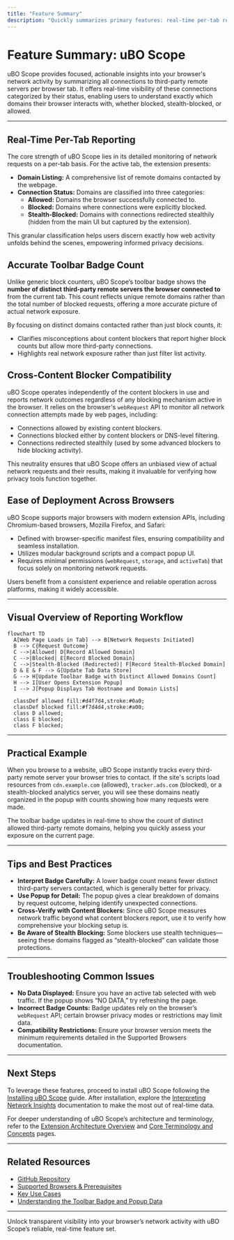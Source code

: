```yaml
---
title: "Feature Summary"
description: "Quickly summarizes primary features: real-time per-tab reporting of connected domains and their status (allowed, blocked, stealth), accurate toolbar badge counting for distinct remote servers, cross-content blocker compatibility, and ease of deployment across major browsers."
---
```


# Feature Summary: uBO Scope

uBO Scope provides focused, actionable insights into your browser's network activity by summarizing all connections to third-party remote servers per browser tab. It offers real-time visibility of these connections categorized by their status, enabling users to understand exactly which domains their browser interacts with, whether blocked, stealth-blocked, or allowed.

---

## Real-Time Per-Tab Reporting

The core strength of uBO Scope lies in its detailed monitoring of network requests on a per-tab basis. For the active tab, the extension presents:

- **Domain Listing:** A comprehensive list of remote domains contacted by the webpage.
- **Connection Status:** Domains are classified into three categories:
  - **Allowed:** Domains the browser successfully connected to.
  - **Blocked:** Domains where connections were explicitly blocked.
  - **Stealth-Blocked:** Domains with connections redirected stealthily (hidden from the main UI but captured by the extension).

This granular classification helps users discern exactly how web activity unfolds behind the scenes, empowering informed privacy decisions.

## Accurate Toolbar Badge Count

Unlike generic block counters, uBO Scope’s toolbar badge shows the **number of distinct third-party remote servers the browser connected to** from the current tab. This count reflects unique remote domains rather than the total number of blocked requests, offering a more accurate picture of actual network exposure.

By focusing on distinct domains contacted rather than just block counts, it:

- Clarifies misconceptions about content blockers that report higher block counts but allow more third-party connections.
- Highlights real network exposure rather than just filter list activity.

## Cross-Content Blocker Compatibility

uBO Scope operates independently of the content blockers in use and reports network outcomes regardless of any blocking mechanism active in the browser. It relies on the browser's `webRequest` API to monitor all network connection attempts made by web pages, including:

- Connections allowed by existing content blockers.
- Connections blocked either by content blockers or DNS-level filtering.
- Connections redirected stealthily (used by some advanced blockers to hide blocking activity).

This neutrality ensures that uBO Scope offers an unbiased view of actual network requests and their results, making it invaluable for verifying how privacy tools function together.

## Ease of Deployment Across Browsers

uBO Scope supports major browsers with modern extension APIs, including Chromium-based browsers, Mozilla Firefox, and Safari:

- Defined with browser-specific manifest files, ensuring compatibility and seamless installation.
- Utilizes modular background scripts and a compact popup UI.
- Requires minimal permissions (`webRequest`, `storage`, and `activeTab`) that focus solely on monitoring network requests.

Users benefit from a consistent experience and reliable operation across platforms, making it widely accessible.

---

## Visual Overview of Reporting Workflow

```mermaid
flowchart TD
  A[Web Page Loads in Tab] --> B[Network Requests Initiated]
  B --> C{Request Outcome}
  C -->|Allowed| D[Record Allowed Domain]
  C -->|Blocked| E[Record Blocked Domain]
  C -->|Stealth-Blocked (Redirected)| F[Record Stealth-Blocked Domain]
  D & E & F --> G[Update Tab Data Store]
  G --> H[Update Toolbar Badge with Distinct Allowed Domains Count]
  H --> I[User Opens Extension Popup]
  I --> J[Popup Displays Tab Hostname and Domain Lists]

  classDef allowed fill:#d4f7d4,stroke:#0a0;
  classDef blocked fill:#f7d4d4,stroke:#a00;
  class D allowed;
  class E blocked;
  class F blocked;
```

---

## Practical Example

When you browse to a website, uBO Scope instantly tracks every third-party remote server your browser tries to contact. If the site's scripts load resources from `cdn.example.com` (allowed), `tracker.ads.com` (blocked), or a stealth-blocked analytics server, you will see these domains neatly organized in the popup with counts showing how many requests were made.

The toolbar badge updates in real-time to show the count of distinct allowed third-party remote domains, helping you quickly assess your exposure on the current page.

---

## Tips and Best Practices

- **Interpret Badge Carefully:** A lower badge count means fewer distinct third-party servers contacted, which is generally better for privacy.
- **Use Popup for Detail:** The popup gives a clear breakdown of domains by request outcome, helping identify unexpected connections.
- **Cross-Verify with Content Blockers:** Since uBO Scope measures network traffic beyond what content blockers report, use it to verify how comprehensive your blocking setup is.
- **Be Aware of Stealth Blocking:** Some blockers use stealth techniques—seeing these domains flagged as “stealth-blocked” can validate those protections.

---

## Troubleshooting Common Issues

- **No Data Displayed:** Ensure you have an active tab selected with web traffic. If the popup shows “NO DATA,” try refreshing the page.
- **Incorrect Badge Counts:** Badge updates rely on the browser’s `webRequest` API; certain browser privacy modes or restrictions may limit data.
- **Compatibility Restrictions:** Ensure your browser version meets the minimum requirements detailed in the Supported Browsers documentation.

---

## Next Steps

To leverage these features, proceed to install uBO Scope following the [Installing uBO Scope](../getting-started/installing-ubo-scope/installation-guides) guide. After installation, explore the [Interpreting Network Insights](../getting-started/first-run-setup/understanding-the-popup) documentation to make the most out of real-time data.

For deeper understanding of uBO Scope’s architecture and terminology, refer to the [Extension Architecture Overview](../architecture-and-concepts/extension-architecture-overview) and [Core Terminology and Concepts](../architecture-and-concepts/core-terminology) pages.

---

## Related Resources

- [GitHub Repository](https://github.com/gorhill/uBO-Scope)
- [Supported Browsers & Prerequisites](../getting-started/installing-ubo-scope/supported-browsers-and-requirements)
- [Key Use Cases](../overview/introduction-and-value/key-use-cases)
- [Understanding the Toolbar Badge and Popup Data](../guides/getting-started-essentials/badge-and-status-explained)

---

Unlock transparent visibility into your browser’s network activity with uBO Scope’s reliable, real-time feature set.


